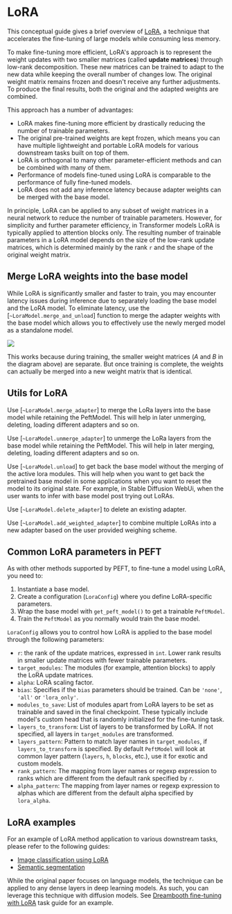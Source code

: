 <!--Copyright 2023 The HuggingFace Team. All rights reserved.

Licensed under the Apache License, Version 2.0 (the "License"); you may not use this file except in compliance with
the License. You may obtain a copy of the License at

http://www.apache.org/licenses/LICENSE-2.0

Unless required by applicable law or agreed to in writing, software distributed under the License is distributed on
an "AS IS" BASIS, WITHOUT WARRANTIES OR CONDITIONS OF ANY KIND, either express or implied. See the License for the
specific language governing permissions and limitations under the License.
-->

# LoRA 

This conceptual guide gives a brief overview of [LoRA](https://arxiv.org/abs/2106.09685), a technique that accelerates 
the fine-tuning of large models while consuming less memory. 

To make fine-tuning more efficient, LoRA's approach is to represent the weight updates with two smaller 
matrices (called **update matrices**) through low-rank decomposition. These new matrices can be trained to adapt to the 
new data while keeping the overall number of changes low. The original weight matrix remains frozen and doesn't receive 
any further adjustments. To produce the final results, both the original and the adapted weights are combined.

This approach has a number of advantages: 

* LoRA makes fine-tuning more efficient by drastically reducing the number of trainable parameters.
* The original pre-trained weights are kept frozen, which means you can have multiple lightweight and portable LoRA models for various downstream tasks built on top of them.
* LoRA is orthogonal to many other parameter-efficient methods and can be combined with many of them.
* Performance of models fine-tuned using LoRA is comparable to the performance of fully fine-tuned models.
* LoRA does not add any inference latency because adapter weights can be merged with the base model.

In principle, LoRA can be applied to any subset of weight matrices in a neural network to reduce the number of trainable 
parameters. However, for simplicity and further parameter efficiency, in Transformer models LoRA is typically applied to 
attention blocks only. The resulting number of trainable parameters in a LoRA model depends on the size of the low-rank 
update matrices, which is determined mainly by the rank `r` and the shape of the original weight matrix.

## Merge LoRA weights into the base model

While LoRA is significantly smaller and faster to train, you may encounter latency issues during inference due to separately loading the base model and the LoRA model. To eliminate latency, use the [`~LoraModel.merge_and_unload`] function to merge the adapter weights with the base model which allows you to effectively use the newly merged model as a standalone model.

<div class="flex justify-center">
    <img src="https://huggingface.co/datasets/huggingface/documentation-images/resolve/main/peft/lora_diagram.png"/>
</div>

This works because during training, the smaller weight matrices (*A* and *B* in the diagram above) are separate. But once training is complete, the weights can actually be merged into a new weight matrix that is identical.

## Utils for LoRA

Use [`~LoraModel.merge_adapter`] to merge the LoRa layers into the base model while retaining the PeftModel.
This will help in later unmerging, deleting, loading different adapters and so on.

Use [`~LoraModel.unmerge_adapter`] to unmerge the LoRa layers from the base model while retaining the PeftModel.
This will help in later merging, deleting, loading different adapters and so on.

Use [`~LoraModel.unload`] to get back the base model without the merging of the active lora modules. 
This will help when you want to get back the pretrained base model in some applications when you want to reset the model to its original state.
For example, in Stable Diffusion WebUi, when the user wants to infer with base model post trying out LoRAs.

Use [`~LoraModel.delete_adapter`] to delete an existing adapter.

Use [`~LoraModel.add_weighted_adapter`] to combine multiple LoRAs into a new adapter based on the user provided weighing scheme.

## Common LoRA parameters in PEFT

As with other methods supported by PEFT, to fine-tune a model using LoRA, you need to:

1. Instantiate a base model.
2. Create a configuration (`LoraConfig`) where you define LoRA-specific parameters.
3. Wrap the base model with `get_peft_model()` to get a trainable `PeftModel`.
4. Train the `PeftModel` as you normally would train the base model.

`LoraConfig` allows you to control how LoRA is applied to the base model through the following parameters: 

- `r`: the rank of the update matrices, expressed in `int`. Lower rank results in smaller update matrices with fewer trainable parameters.
- `target_modules`: The modules (for example, attention blocks) to apply the LoRA update matrices.
- `alpha`: LoRA scaling factor.
- `bias`: Specifies if the `bias` parameters should be trained. Can be `'none'`, `'all'` or `'lora_only'`.
- `modules_to_save`: List of modules apart from LoRA layers to be set as trainable and saved in the final checkpoint. These typically include model's custom head that is randomly initialized for the fine-tuning task.
- `layers_to_transform`: List of layers to be transformed by LoRA. If not specified, all layers in `target_modules` are transformed.
- `layers_pattern`: Pattern to match layer names in `target_modules`, if `layers_to_transform` is specified. By default `PeftModel` will look at common layer pattern (`layers`, `h`, `blocks`, etc.), use it for exotic and custom models.
- `rank_pattern`: The mapping from layer names or regexp expression to ranks which are different from the default rank specified by `r`.
- `alpha_pattern`: The mapping from layer names or regexp expression to alphas which are different from the default alpha specified by `lora_alpha`.

## LoRA examples

For an example of LoRA method application to various downstream tasks, please refer to the following guides:

* [Image classification using LoRA](../task_guides/image_classification_lora)
* [Semantic segmentation](../task_guides/semantic_segmentation_lora)

While the original paper focuses on language models, the technique can be applied to any dense layers in deep learning 
models. As such, you can leverage this technique with diffusion models. See [Dreambooth fine-tuning with LoRA](../task_guides/task_guides/dreambooth_lora) task guide for an example.
